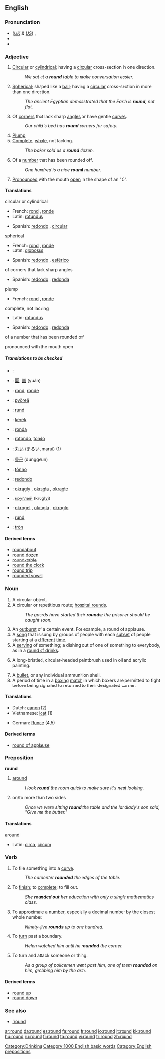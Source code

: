 ==English==

{{rank|morning|money|door|276|round|kind|form|hundred}}

===Pronunciation===
*(''[[Received Pronunciation|UK]] & [[General American|US]]'') {{IPA|/ˈɹaʊnd/}}, {{SAMPA|/"raUnd/}}
*{{audio|en-us-round.ogg|Audio (US)}}
*{{rhymes|aʊnd}}

===Adjective===
{{en-adj|er|more}}

# [[circular|Circular]] or [[cylindrical]]; having a [[circular]] cross-section in one direction.
#: ''We sat at a '''round''' table to make conversation easier.''
# [[spherical|Spherical]]; shaped like a [[ball]]; having a [[circular]] cross-section in more than one direction.
#: ''The ancient Egyptian demonstrated that the Earth is '''round''', not flat.''
# Of [[corner]]s that lack sharp [[angle]]s or have gentle [[curve]]s.
#: ''Our child's bed has '''round''' corners for safety.''
# [[plump|Plump]]
# [[complete|Complete]], [[whole]], not lacking.
#: ''The baker sold us a '''round''' dozen.''
# {{mathematics}} Of a [[number]] that has been rounded off.
#: ''One hundred is a nice '''round''' number.''
# {{linguistics}} [[pronounce|Pronounced]] with the mouth [[open]] in the shape of an "O".

====Translations====
;circular or cylindrical
{{top}}
*French: [[rond]] {{m}}, [[ronde]] {{f}}
*Latin: [[rotundus]] {{m}}
{{mid}}
*Spanish: [[redondo]] {{m}}, [[circular#Spanish|circular]] {{mf}}
{{bottom}}

;spherical
{{top}}
*French: [[rond]] {{m}}, [[ronde]] {{f}}
*Latin: [[globosus|globōsus]] {{m}}
{{mid}}
*Spanish: [[redondo]] {{m}}, [[esférico]] {{m}}
{{bottom}}

;of corners that lack sharp angles
{{top}}
*Spanish: [[redondo]] {{m}}, [[redonda]] {{f}}
{{bottom}}

;plump
{{top}}
*French: [[rond]] {{m}}, [[ronde]] {{f}}
{{mid}}
{{bottom}}

;complete, not lacking
{{top}}
*Latin: [[rotundus]] {{m}}
{{mid}}
*Spanish: [[redondo]] {{m}}, [[redonda]] {{f}}
{{bottom}}

;of a number that has been rounded off
{{top}}
{{bottom}}

;pronounced with the mouth open
{{top}}
{{bottom}}

=====Translations to be checked=====
{{checktrans}}
{{top}}
*{{ttbc|Arabic}}: {{ARchar|[[مستدير]]}} {{IPAchar|(mustadīr)}}
*{{ttbc|Chinese}}: [[圓]], [[圆]] (yuán)
*{{ttbc|Dutch}}: [[rond]], [[ronde]]
*{{ttbc|Finnish}}: [[pyöreä]]
*{{ttbc|German}}: [[rund]]
*{{ttbc|Hungarian}}: [[kerek]]
*{{ttbc|Ido}}: [[ronda]]
*{{ttbc|Italian}}: [[rotondo]], [[tondo]]
{{mid}}
*{{ttbc|Japanese}}: [[丸い]] (まるい, marui) (1)
*{{ttbc|Korean}}: [[둥근]] (dunggeun)
*{{ttbc|Neapolitan}}: [[tònno]]
*{{ttbc|Portuguese}}: [[redondo]]
*{{ttbc|Polish}}: [[okrągły]] {{m}}, [[okrągła]] {{f}}, [[okrągłe]] {{n}}
*{{ttbc|Russian}}: [[круглый]] (krúglyj)
*{{ttbc|Slovene}}: [[okrogel]] {{m}}, [[okrogla]] {{f}}, [[okroglo]] {{n}}
*{{ttbc|Swedish}}: [[rund]]
*{{ttbc|Vietnamese}}: [[tròn]]
{{bottom}}

====Derived terms====
*[[roundabout]]
*[[round dozen]]
*[[round-table]]
*[[round the clock]]
*[[round trip]]
*[[rounded vowel]]

===Noun===
{{en-noun}}

# A circular object.
# A circular or repetitious route; [[hospital rounds]].
#:''The gaurds have started their '''rounds'''; the prisoner should be caught soon.''
# An [[outburst]] of a certain event.  For example, a round of applause.
# A [[song]] that is sung by groups of people with each [[subset]] of people starting at a [[different]] [[time]].
# A [[serving]] of something; a dishing out of one of something to everybody, as in a [[round of drinks]].
# {{art}} A long-bristled, circular-headed paintbrush used in oil and acrylic painting. 
# A [[bullet]], or any individual ammunition shell.
# A period of time in a [[boxing]] [[match]] in which boxers are permitted to fight before being signaled to returned to their designated corner.

====Translations====
{{rfc-trans}}
{{top}}
*Dutch: [[canon]] {{m}} (2)
*Vietnamese: [[loạt]] (1)
{{mid}}
*German: [[Runde]] {{f}} (4,5)
{{bottom}}

====Derived terms====
*[[round of applause]]

===Preposition===
'''round'''

# [[around]]
#: ''I look '''round''' the room quick to make sure it's neat looking.''
# on/to more than two sides
#: ''Once we were sitting '''round''' the table and the landlady's son said, "Give me the butter."''

====Translations====
;around
{{top}}
*Latin: [[circa]], [[circum]]
{{bottom}}

===Verb===
{{en-verb|rounds|rounding|rounded}}

# To file something into a [[curve]].
#:''The carpenter '''rounded''' the edges of the table.''
# {{italbrac|with "out"}} To [[finish]]; to [[complete]]; to fill out.
#:''She '''rounded out''' her education with only a single mathematics class.''
# To [[approximate]] a [[number]], especially a decimal number by the closest whole number.
#:''Ninety-five '''rounds''' up to one hundred.''
# To [[turn]] past a boundary.
#: ''Helen watched him until he '''rounded''' the corner.''
# To turn and attack someone or thing.
#: ''As a group of policemen went past him, one of them '''rounded''' on him, grabbing him by the arm.''

====Derived terms====
*[[round up]]
*[[round down]]

===See also===
* [['round]]

[[Category:Drinking]]
[[Category:1000 English basic words]]
[[Category:English prepositions]]

[[ar:round]]
[[da:round]]
[[es:round]]
[[fa:round]]
[[fr:round]]
[[io:round]]
[[it:round]]
[[kk:round]]
[[hu:round]]
[[ru:round]]
[[fi:round]]
[[ta:round]]
[[vi:round]]
[[tr:round]]
[[zh:round]]